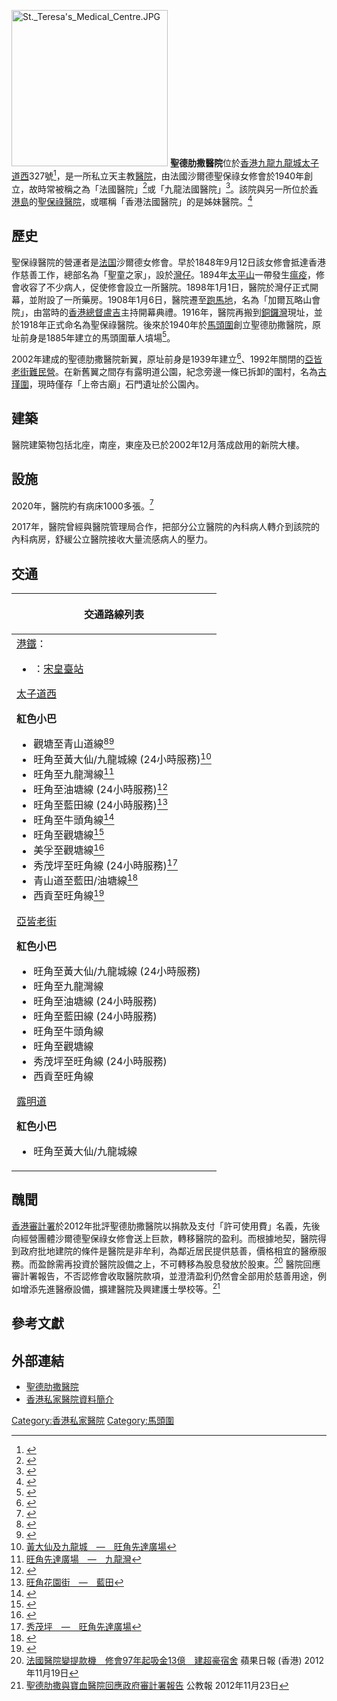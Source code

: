 {{Infobox Hospital
| Name       =  聖德肋撒醫院<br/>St. Teresa's Hospital
| Org/Group  = {{link-en|沙爾德聖保祿女修會|Sisters of Charity of St. Paul}}
| Image      = HK StTeresasHospital.JPG
| Image_size = 300px
| Caption    = 
| Logo       = 
| Location   = 太子道西327號
| Region     = {{HKG}}[[九龍城|九龍城]]
| State      = [[九龍|九龍]]
| Country    = {{HKG}}
| Network   = [[香港私家醫院聯會|香港私家醫院聯會]]
| HealthCare = 
| Type       = 普通科
| Speciality =  
| Standards  = <!-- optional -->
| Emergency  = no
| Affiliation= 
| Beds       = 1000
| Founded    = 1940年9月14日 
| Closed     = <!-- optional -->
| Website    = [http://www.sth.org.hk/index.asp?lang_code=zh www.sth.org.hk]
| Wiki-Links = <!-- optional -->
}}
[[File:St._Teresa's_Medical_Centre.JPG|250px]]
'''聖德肋撒醫院'''位於[[香港|香港]][[九龍|九龍]][[九龍城|九龍城]][[太子道|太子道西]]327號<ref>{{cite web | url= https://www.givegift.com.hk/%E8%81%96%E5%BE%B7%E8%82%8B%E6%92%92%E9%86%AB%E9%99%A2-%E6%B3%95%E5%9C%8B%E9%86%AB%E9%99%A2 | title=香港尚禮坊. 聖德肋撒醫院. 法國醫院 資訊 |date= }}{{zh-hant}}</ref>，是一所私立天主教[[醫院|醫院]]，由法國沙爾德聖保祿女修會於1940年創立，故時常被稱之為「法國醫院」<ref>{{cite news|title=女子法國醫院求診不治　死因未明院方報警|url=http://hk.on.cc/hk/bkn/cnt/news/20170603/bkn-20170603100517248-0603_00822_001.html|accessdate=2018-03-11|work=[[東方日報|東方日報]]|date=2017-06-03|quote=...警方接獲九龍城太子道西327號聖德肋撒醫院（又稱「法國醫院」）的院方報警...}}</ref>或「九龍法國醫院」<ref>{{cite news|author1=陳雯慧|title=【DR誤殺案】截肢女老師哭訴：為求健康做療程　最終成廢人一個|url=https://www.hk01.com/%E6%B8%AF%E8%81%9E/100514/-DR%E8%AA%A4%E6%AE%BA%E6%A1%88-%E6%88%AA%E8%82%A2%E5%A5%B3%E8%80%81%E5%B8%AB%E5%93%AD%E8%A8%B4-%E7%82%BA%E6%B1%82%E5%81%A5%E5%BA%B7%E5%81%9A%E7%99%82%E7%A8%8B-%E6%9C%80%E7%B5%82%E6%88%90%E5%BB%A2%E4%BA%BA%E4%B8%80%E5%80%8B|accessdate=2018-03-11|work=[[香港01|香港01]]|date=2017-06-26|quote=下午2時JOJO突到王北角家中，乘坐的士送她到九龍法國醫院...|archive-date=2019-09-24|archive-url=https://web.archive.org/web/20190924230252/https://www.hk01.com/%E7%A4%BE%E6%9C%83%E6%96%B0%E8%81%9E/100514/dr%E8%AA%A4%E6%AE%BA%E6%A1%88-%E6%88%AA%E8%82%A2%E5%A5%B3%E8%80%81%E5%B8%AB%E5%93%AD%E8%A8%B4-%E7%82%BA%E6%B1%82%E5%81%A5%E5%BA%B7%E5%81%9A%E7%99%82%E7%A8%8B-%E6%9C%80%E7%B5%82%E6%88%90%E5%BB%A2%E4%BA%BA%E4%B8%80%E5%80%8B|dead-url=no}}</ref>。該院與另一所位於[[香港島|香港島]]的[[聖保祿醫院_(香港)|聖保祿醫院]]，或暱稱「香港法國醫院」的是姊妹醫院。<ref>{{Cite web |url=http://www.stpaul.org.hk/b5/index.php/about/sister |title=姊妹醫院 |access-date=2016-07-25 |archive-url=https://web.archive.org/web/20160801115059/http://www.stpaul.org.hk/b5/index.php/about/sister |archive-date=2016-08-01 |dead-url=yes }}</ref>

==歷史==
聖保祿醫院的營運者是[[法国|法国]]沙爾德女修會。早於1848年9月12日該女修會抵達香港作慈善工作，總部名為「聖童之家」，設於[[灣仔|灣仔]]。1894年[[太平山區|太平山]]一帶發生[[瘟疫|瘟疫]]，修會收容了不少病人，促使修會設立一所醫院。1898年1月1日，醫院於灣仔正式開幕，並附設了一所藥房。1908年1月6日，醫院遷至[[跑馬地|跑馬地]]，名為「加爾瓦略山會院」，由當時的[[香港總督|香港總督]][[盧吉|盧吉]]主持開幕典禮。1916年，醫院再搬到[[銅鑼灣|銅鑼灣]]現址，並於1918年正式命名為聖保祿醫院。後來於1940年於[[馬頭圍|馬頭圍]]創立聖德肋撒醫院，原址前身是1885年建立的馬頭圍華人墳場<ref>{{Cite web|title=香港(華人)墳場一覽表|url=http://www.cache.org.hk/data/001.pdf|author=香港史學會}}</ref>。

2002年建成的聖德肋撒醫院新翼，原址前身是1939年建立<ref>{{Cite web|title=工商晚報, 1939-06-11|url=https://mmis.hkpl.gov.hk/coverpage/-/coverpage/view?_coverpage_WAR_mmisportalportlet_hsf=%E9%A6%AC%E9%A0%AD%E6%B6%8C%E9%9B%A3%E6%B0%91%E7%87%9F&p_r_p_-1078056564_c=QF757YsWv5/H7zGe/KF+FDGH7dZzkDr6&_coverpage_WAR_mmisportalportlet_o=1&_coverpage_WAR_mmisportalportlet_actual_q=(%20(%20allTermsMandatory:(true)%20OR+all_dc.title:(%E9%A6%AC%E9%A0%AD%E6%B6%8C%E9%9B%A3%E6%B0%91%E7%87%9F)%20OR+all_dc.creator:(%E9%A6%AC%E9%A0%AD%E6%B6%8C%E9%9B%A3%E6%B0%91%E7%87%9F)%20OR+all_dc.contributor:(%E9%A6%AC%E9%A0%AD%E6%B6%8C%E9%9B%A3%E6%B0%91%E7%87%9F)%20OR+all_dc.subject:(%E9%A6%AC%E9%A0%AD%E6%B6%8C%E9%9B%A3%E6%B0%91%E7%87%9F)%20OR+fulltext:(%E9%A6%AC%E9%A0%AD%E6%B6%8C%E9%9B%A3%E6%B0%91%E7%87%9F)%20OR+all_dc.description:(%E9%A6%AC%E9%A0%AD%E6%B6%8C%E9%9B%A3%E6%B0%91%E7%87%9F)%20)%20)&_coverpage_WAR_mmisportalportlet_sort_field=score&_coverpage_WAR_mmisportalportlet_sort_order=desc|access-date=2022-03-06|work=mmis.hkpl.gov.hk}}</ref>、1992年關閉的[[亞皆老街集中營|亞皆老街難民營]]。在新舊翼之間存有露明道公園，紀念旁邊一條已拆卸的圍村，名為[[古瑾圍|古瑾圍]]，現時僅存「上帝古廟」石門遺址於公園內。

==建築==
醫院建築物包括北座，南座，東座及已於2002年12月落成啟用的新院大樓。

==設施==
2020年，醫院約有病床1000多張。<ref>{{Cite web |url=http://www.sth.org.hk/background.asp?lang_code=zh |title=存档副本 |accessdate=2015-12-30 |archive-date=2019-07-17 |archive-url=https://web.archive.org/web/20190717114838/http://www.sth.org.hk/background.asp?lang_code=zh |dead-url=yes }}</ref>

2017年，醫院曾經與醫院管理局合作，把部分公立醫院的內科病人轉介到該院的內科病房，舒緩公立醫院接收大量流感病人的壓力。

==交通==
{| class="wikitable mw-collapsible mw-collapsed" style="background:white; margin:0 auto; width:100%"
! 交通路線列表
|-
|
;[[港鐵|港鐵]]：
*{{港鐵路線標誌|TML}}：[[宋皇臺站|宋皇臺站]] 

;[[太子道西|太子道西]]
{{九龍新界巴士簡單列表|1|1A|6D|6P|12A|20A|22|24|27|42|95|213D|N216}}
{{過海隧道巴士簡單列表|113}}
{{九龍專線小巴簡單列表|2|2A|17M|25A|25B|25M|46|66S|69A|70|70A}}
{{新界專線小巴簡單列表|110|805S}}
<div class="NavFrame" style="clear:no; margin:0 auto"><div class="NavHead">'''紅色小巴'''</div><div class="NavContent">
*觀塘至青山道線<ref>{{Cite web |url=http://www.16seats.net/chi/rmb/r_k02.html |title=觀塘協和街　—　青山道香港紗廠 |accessdate=2016-11-21 |archive-date=2016-10-26 |archive-url=https://web.archive.org/web/20161026155503/http://www.16seats.net/chi/rmb/r_k02.html |dead-url=no }}</ref><ref>{{Cite web |url=http://www.16seats.net/chi/rmb/r_k22.html |title=觀塘及黃大仙　—　青山道 |accessdate=2016-11-21 |archive-date=2016-09-27 |archive-url=https://web.archive.org/web/20160927232923/http://www.16seats.net/chi/rmb/r_k22.html |dead-url=no }}</ref>
*旺角至黃大仙/九龍城線 (24小時服務)<ref>[http://www.16seats.net/chi/rmb/r_k09.html 黃大仙及九龍城　—　旺角先達廣場]</ref>
*旺角至九龍灣線<ref>[http://www.16seats.net/chi/rmb/r_k46.html 旺角先達廣場　—　九龍灣]</ref>
*旺角至油塘線 (24小時服務)<ref>{{Cite web |url=http://www.16seats.net/chi/rmb/r_k40.html |title=旺角先達廣場　—　油塘及鯉魚門 |accessdate=2016-11-21 |archive-date=2017-01-09 |archive-url=https://web.archive.org/web/20170109232701/http://www.16seats.net/chi/rmb/r_k40.html |dead-url=no }}</ref>
*旺角至藍田線 (24小時服務)<ref>[http://www.16seats.net/chi/rmb/r_k16.html 旺角花園街　—　藍田]</ref>
*旺角至牛頭角線<ref>{{Cite web |url=http://www.16seats.net/chi/rmb/r_k24.html |title=牛頭角站　—　旺角登打士街 |accessdate=2016-11-21 |archive-date=2017-01-17 |archive-url=https://web.archive.org/web/20170117045640/http://16seats.net/chi/rmb/r_k24.html |dead-url=yes }}</ref>
*旺角至觀塘線<ref>{{Cite web |url=http://www.16seats.net/chi/rmb/r_k31.html |title=觀塘同仁街　—　旺角先達廣場／奧運站 |accessdate=2016-11-21 |archive-date=2016-10-24 |archive-url=https://web.archive.org/web/20161024124234/http://www.16seats.net/chi/rmb/r_k31.html |dead-url=yes }}</ref>
*美孚至觀塘線<ref>{{Cite web |url=http://www.16seats.net/chi/rmb/r_k64.html |title=觀塘協和街　—　美孚 |access-date=2016-11-21 |archive-url=https://web.archive.org/web/20170205092419/http://www.16seats.net/chi/rmb/r_k64.html |archive-date=2017-02-05 |dead-url=yes }}</ref>
*秀茂坪至旺角線 (24小時服務)<ref>[http://www.16seats.net/chi/rmb/r_k01.html 秀茂坪　—　旺角先達廣場]</ref>
*青山道至藍田/油塘線<ref>{{Cite web |url=http://www.16seats.net/chi/rmb/r_k38.html |title=青山道香港紗廠　—　藍田及油塘 |accessdate=2016-11-21 |archive-date=2017-05-06 |archive-url=https://web.archive.org/web/20170506144403/http://www.16seats.net/chi/rmb/r_k38.html |dead-url=no }}</ref>
*西貢至旺角線<ref>{{Cite web |url=http://www.16seats.net/chi/rmb/r_kn96.html |title=西貢市中心　—　旺角登打士街 |accessdate=2016-11-21 |archive-date=2017-02-09 |archive-url=https://web.archive.org/web/20170209163025/http://www.16seats.net/chi/rmb/r_kn96.html |dead-url=yes }}</ref>
</div></div>

;[[亞皆老街|亞皆老街]]
{{九龍新界巴士簡單列表|2A|2X|9|13D|16|16X|20|24|27|95|98C|98S|203E|213D|296C|296P|796C|796E|N20|N213|N216|N796}}
{{九龍專線小巴簡單列表|13|46}}
{{新界專線小巴簡單列表|110}}
<div class="NavFrame" style="clear:no; margin:0 auto"><div class="NavHead">'''紅色小巴'''</div><div class="NavContent">
*旺角至黃大仙/九龍城線 (24小時服務)
*旺角至九龍灣線
*旺角至油塘線 (24小時服務)
*旺角至藍田線 (24小時服務)
*旺角至牛頭角線
*旺角至觀塘線
*秀茂坪至旺角線 (24小時服務)
*西貢至旺角線
</div></div>

;[[露明道|露明道]]
{{九龍專線小巴簡單列表|13|17M|69|69A}}
{{新界專線小巴簡單列表|110}}
<div class="NavFrame" style="clear:no; margin:0 auto"><div class="NavHead">'''紅色小巴'''</div><div class="NavContent">
*旺角至黃大仙/九龍城線
</div></div>
|}

==醜聞==
[[審計署_(香港)|香港審計署]]於2012年批評聖德肋撒醫院以捐款及支付「許可使用費」名義，先後向經營團體沙爾德聖保祿女修會送上巨款，轉移醫院的盈利。而根據地契，醫院得到政府批地建院的條件是醫院是非牟利，為鄰近居民提供慈善，價格相宜的醫療服務。而盈餘需再投資於醫院設備之上，不可轉移為股息發放於股東。<ref>[http://hk.apple.nextmedia.com/news/art/20121119/18072058 法國醫院變提款機　修會97年起吸金13億　建超豪宿舍] 蘋果日報 (香港) 2012年11月19日</ref> 醫院回應審計署報告，不否認修會收取醫院款項，並澄清盈利仍然會全部用於慈善用途，例如增添先進醫療設備，擴建醫院及興建護士學校等。<ref>[http://kkp.org.hk/node/3939 聖德肋撒與寶血醫院回應政府審計署報告] 公教報 2012年11月23日</ref>

==參考文獻==
<div class="references-small">
<references></references>
</div>

==外部連結==
{{commonscat|St Teresa's Hospital, Hong Kong}}
*[http://www.sth.org.hk 聖德肋撒醫院] {{Wayback|url=http://www.sth.org.hk/ |date=20171206032043 }}
* [http://www3.ha.org.hk/ntwc/ppi/Add%20&%20Contact%20person%20(Chi).pdf 香港私家醫院資料簡介]

{{香港私家醫院聯會醫院}}

[[Category:香港私家醫院|Category:香港私家醫院]]
[[Category:馬頭圍|Category:馬頭圍]]